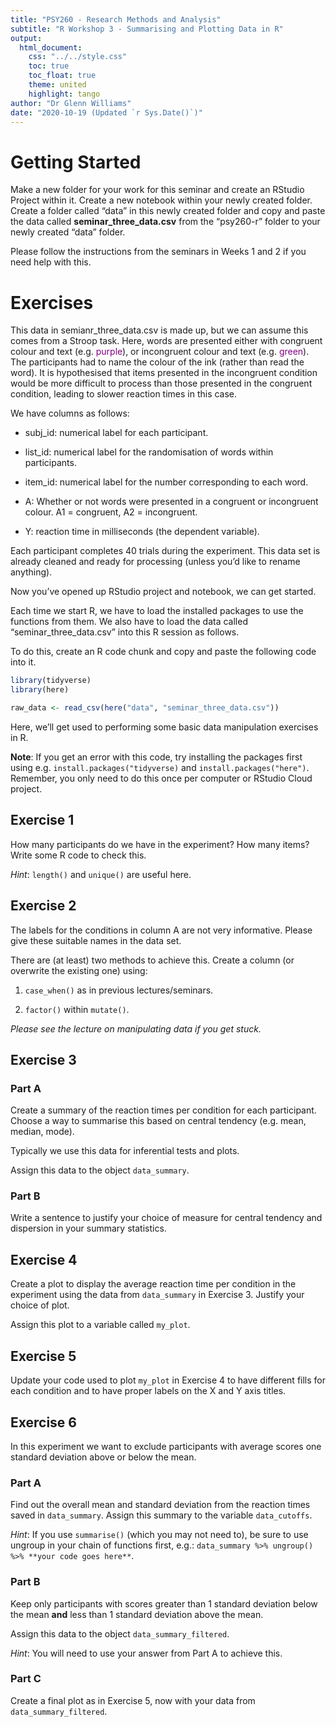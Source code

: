 ```yaml
---
title: "PSY260 - Research Methods and Analysis"
subtitle: "R Workshop 3 - Summarising and Plotting Data in R"
output: 
  html_document:
    css: "../../style.css"
    toc: true
    toc_float: true
    theme: united
    highlight: tango
author: "Dr Glenn Williams"
date: "2020-10-19 (Updated `r Sys.Date()`)"
---
```


# Getting Started

Make a new folder for your work for this seminar and create an RStudio Project within it. Create a new notebook within your newly created folder. Create a folder called "data" in this newly created folder and copy and paste the data called **seminar_three_data.csv** from the "psy260-r" folder to your newly created "data" folder.

Please follow the instructions from the seminars in Weeks 1 and 2 if you need help with this.

# Exercises

This data in semianr_three_data.csv is made up, but we can assume this comes from a Stroop task. Here, words are presented either with congruent colour and text (e.g. <span style="color: purple;">purple</span>), or incongruent colour and text (e.g. <span style="color: purple;">green</span>). The participants had to name the colour of the ink (rather than read the word). It is hypothesised that items presented in the incongruent condition would be more difficult to process than those presented in the congruent condition, leading to slower reaction times in this case.

We have columns as follows:

- subj_id: numerical label for each participant.

- list_id: numerical label for the randomisation of words within participants.

- item_id: numerical label for the number corresponding to each word.

- A: Whether or not words were presented in a congruent or incongruent colour. A1 = congruent, A2 = incongruent. 

- Y: reaction time in milliseconds (the dependent variable).

Each participant completes 40 trials during the experiment. This data set is already cleaned and ready for processing (unless you'd like to rename anything).

Now you've opened up RStudio project and notebook, we can get started.

Each time we start R, we have to load the installed packages to use the functions from them. We also have to load the data called "seminar_three_data.csv" into this R session as follows. 

To do this, create an R code chunk and copy and paste the following code into it.

```r
library(tidyverse)
library(here)

raw_data <- read_csv(here("data", "seminar_three_data.csv"))
```

Here, we'll get used to performing some basic data manipulation exercises in R.

**Note**: If you get an error with this code, try installing the packages first using e.g. `install.packages("tidyverse)` and `install.packages("here")`. Remember, you only need to do this once per computer or RStudio Cloud project.

## Exercise 1

How many participants do we have in the experiment? How many items? Write some R code to check this.

*Hint*: `length()` and `unique()` are useful here.

## Exercise 2

The labels for the conditions in column A are not very informative. Please give these suitable names in the data set.

There are (at least) two methods to achieve this. Create a column (or overwrite the existing one) using:

1. `case_when()` as in previous lectures/seminars.

2. `factor()` within `mutate()`.

*Please see the lecture on manipulating data if you get stuck.*

## Exercise 3

### Part A

Create a summary of the reaction times per condition for each participant. Choose a way to summarise this based on central tendency (e.g. mean, median, mode).

Typically we use this data for inferential tests and plots.

Assign this data to the object `data_summary`.

### Part B

Write a sentence to justify your choice of measure for central tendency and dispersion in your summary statistics.

## Exercise 4

Create a plot to display the average reaction time per condition in the experiment using the data from `data_summary` in Exercise 3. Justify your choice of plot.

Assign this plot to a variable called `my_plot`.

## Exercise 5

Update your code used to plot `my_plot` in Exercise 4 to have different fills for each condition and to have proper labels on the X and Y axis titles.

## Exercise 6

In this experiment we want to exclude participants with average scores one standard deviation above or below the mean.

### Part A

Find out the overall mean and standard deviation from the reaction times saved in `data_summary`. Assign this summary to the variable `data_cutoffs`.

*Hint*: If you use `summarise()` (which you may not need to), be sure to use ungroup in your chain of functions first, e.g.: `data_summary %>% ungroup() %>% **your code goes here**`.

### Part B

Keep only participants with scores greater than 1 standard deviation below the mean **and** less than 1 standard deviation above the mean.

Assign this data to the object `data_summary_filtered`.

*Hint*: You will need to use your answer from Part A to achieve this.

### Part C

Create a final plot as in Exercise 5, now with your data from `data_summary_filtered`.
